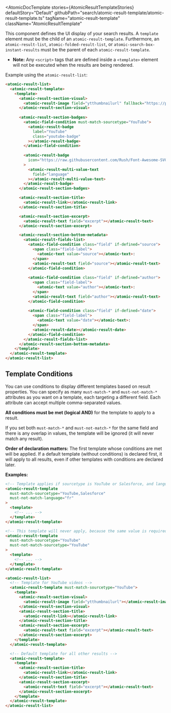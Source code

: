 

<Meta of={AtomicResultTemplateStories} />

<AtomicDocTemplate
  stories={AtomicResultTemplateStories}
  defaultStory="Default"
  githubPath="search/atomic-result-template/atomic-result-template.ts"
  tagName="atomic-result-template"
  className="AtomicResultTemplate"
>

This component defines the UI display of your search results. 
A `template` element must be the child of an `atomic-result-template`. Furthermore, an `atomic-result-list`, `atomic-folded-result-list`, or `atomic-search-box-instant-results` must be the parent of each `atomic-result-template`.
 * **Note:** Any `<script>` tags that are defined inside a `<template>` element will not be executed when the results are being rendered.

Example using the `atomic-result-list`:
```html
<atomic-result-list>
  <atomic-result-template>
    <template>
      <atomic-result-section-visual>
        <atomic-result-image field="ytthumbnailurl" fallback="https://picsum.photos/350"></atomic-result-image>
      </atomic-result-section-visual>
      
      <atomic-result-section-badges>
        <atomic-field-condition must-match-sourcetype="YouTube">
          <atomic-result-badge
            label="YouTube"
            class="youtube-badge"
          ></atomic-result-badge>
        </atomic-field-condition>
        
        <atomic-result-badge
          icon="https://raw.githubusercontent.com/Rush/Font-Awesome-SVG-PNG/master/black/svg/language.svg"
        >
          <atomic-result-multi-value-text
            field="language"
          ></atomic-result-multi-value-text>
        </atomic-result-badge>
      </atomic-result-section-badges>

      <atomic-result-section-title>
        <atomic-result-link></atomic-result-link>
      </atomic-result-section-title>

      <atomic-result-section-excerpt>
        <atomic-result-text field="excerpt"></atomic-result-text>
      </atomic-result-section-excerpt>

      <atomic-result-section-bottom-metadata>
        <atomic-result-fields-list>
          <atomic-field-condition class="field" if-defined="source">
            <span class="field-label">
              <atomic-text value="source"></atomic-text>:
            </span>
            <atomic-result-text field="source"></atomic-result-text>
          </atomic-field-condition>
          
          <atomic-field-condition class="field" if-defined="author">
            <span class="field-label">
              <atomic-text value="author"></atomic-text>:
            </span>
            <atomic-result-text field="author"></atomic-result-text>
          </atomic-field-condition>
          
          <atomic-field-condition class="field" if-defined="date">
            <span class="field-label">
              <atomic-text value="date"></atomic-text>:
            </span>
            <atomic-result-date></atomic-result-date>
          </atomic-field-condition>
        </atomic-result-fields-list>
      </atomic-result-section-bottom-metadata>
    </template>
  </atomic-result-template>
</atomic-result-list>
```

## Template Conditions


You can use conditions to display different templates based on result properties. You can specify as many `must-match-*` and `must-not-match-*` attributes as you want on a template, each targeting a different field. Each attribute can accept multiple comma-separated values.

**All conditions must be met (logical AND)** for the template to apply to a result.

If you set both `must-match-*` and `must-not-match-*` for the same field and there is any overlap in values, the template will be ignored (it will never match any result).

**Order of declaration matters:** The first template whose conditions are met will be applied. If a default template (without conditions) is declared first, it will apply to all results, even if other templates with conditions are declared later.

**Examples:**

```html
<!-- Template applies if sourcetype is YouTube or Salesforce, and language is NOT fr -->
<atomic-result-template
  must-match-sourcetype="YouTube,Salesforce"
  must-not-match-language="fr"
>
  <template>
    <!-- ... -->
  </template>
</atomic-result-template>

<!-- This template will never apply, because the same value is required and forbidden -->
<atomic-result-template
  must-match-sourcetype="YouTube"
  must-not-match-sourcetype="YouTube"
>
  <template>
    <!-- ... -->
  </template>
</atomic-result-template>
```

```html
<atomic-result-list>
  <!-- Template for YouTube videos -->
  <atomic-result-template must-match-sourcetype="YouTube">
    <template>
      <atomic-result-section-visual>
        <atomic-result-image field="ytthumbnailurl"></atomic-result-image>
      </atomic-result-section-visual>
      <atomic-result-section-title>
        <atomic-result-link></atomic-result-link>
      </atomic-result-section-title>
      <atomic-result-section-excerpt>
        <atomic-result-text field="excerpt"></atomic-result-text>
      </atomic-result-section-excerpt>
    </template>
  </atomic-result-template>

  <!-- Default template for all other results -->
  <atomic-result-template>
    <template>
      <atomic-result-section-title>
        <atomic-result-link></atomic-result-link>
      </atomic-result-section-title>
      <atomic-result-section-excerpt>
        <atomic-result-text field="excerpt"></atomic-result-text>
      </atomic-result-section-excerpt>
    </template>
  </atomic-result-template>
</atomic-result-list>
```

</AtomicDocTemplate>